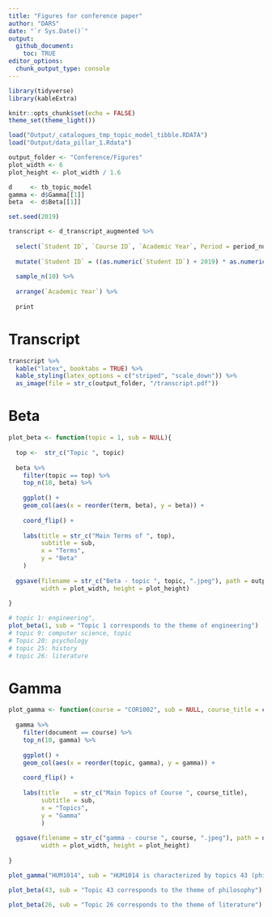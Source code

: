 ```yaml
---
title: "Figures for conference paper"
author: "DARS"
date: "`r Sys.Date()`"
output: 
  github_document:
    toc: TRUE
editor_options: 
  chunk_output_type: console
---
```


```r
library(tidyverse)
library(kableExtra)

knitr::opts_chunk$set(echo = FALSE)
theme_set(theme_light())

load("Output/_catalogues_tmp_topic_model_tibble.RDATA")
load("Output/data_pillar_1.Rdata")

output_folder <- "Conference/Figures"
plot_width <- 6
plot_height <- plot_width / 1.6 
```

```r
d     <- tb_topic_model
gamma <- d$Gamma[[1]]
beta  <- d$Beta[[1]]
```

```r
set.seed(2019)

transcript <- d_transcript_augmented %>%
  
  select(`Student ID`, `Course ID`, `Academic Year`, Period = period_numerical, Grade) %>%
  
  mutate(`Student ID` = ((as.numeric(`Student ID`) + 2019) * as.numeric(`Student ID`)) %% 1e5  %>% as.character) %>% # anonymization
  
  sample_n(10) %>%
  
  arrange(`Academic Year`) %>%
  
  print
```

# Transcript

```r
transcript %>% 
  kable("latex", booktabs = TRUE) %>%
  kable_styling(latex_options = c("striped", "scale_down")) %>%
  as_image(file = str_c(output_folder, "/transcript.pdf"))
```

# Beta

```r
plot_beta <- function(topic = 1, sub = NULL){
  
  top <-  str_c("Topic ", topic)
  
  beta %>%
    filter(topic == top) %>% 
    top_n(10, beta) %>%
    
    ggplot() +
    geom_col(aes(x = reorder(term, beta), y = beta)) +
    
    coord_flip() +
    
    labs(title = str_c("Main Terms of ", top),
         subtitle = sub,
         x = "Terms",
         y = "Beta"
    )
  
  ggsave(filename = str_c("Beta - topic ", topic, ".jpeg"), path = output_folder,
         width = plot_width, height = plot_height)
  
}
```

```r
# topic 1: engineering",
plot_beta(1, sub = "Topic 1 corresponds to the theme of engineering")
# topic 9: computer science, topic 
# Topic 20: psychology
# topic 25: history
# topic 26: literature 
```

# Gamma

```r
plot_gamma <- function(course = "COR1002", sub = NULL, course_title = course){
  
  gamma %>%
    filter(document == course) %>% 
    top_n(10, gamma) %>%
    
    ggplot() +
    geom_col(aes(x = reorder(topic, gamma), y = gamma)) +
    
    coord_flip() +
    
    labs(title    = str_c("Main Topics of Course ", course_title),
         subtitle = sub,
         x = "Topics",
         y = "Gamma"
         )
  
  ggsave(filename = str_c("gamma - course ", course, ".jpeg"), path = output_folder,
         width = plot_width, height = plot_height)
  
}
```

```r
plot_gamma("HUM1014", sub = "HUM1014 is characterized by topics 43 (philosophy) and 26 (literature)", course_title = "HUM1014 Great Novels 1850 - Present")

plot_beta(43, sub = "Topic 43 corresponds to the theme of philosophy")

plot_beta(26, sub = "Topic 26 corresponds to the theme of literature")
```


